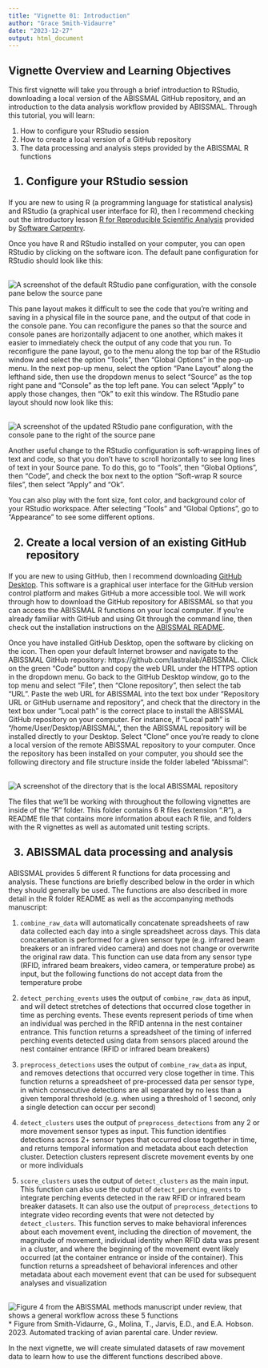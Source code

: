 ```yaml
---
title: "Vignette 01: Introduction"
author: "Grace Smith-Vidaurre"
date: "2023-12-27"
output: html_document
---
```


<h2>Vignette Overview and Learning Objectives</h2>

This first vignette will take you through a brief introduction to RStudio, downloading a local version of the ABISSMAL GitHub repository, and an introduction to the data analysis workflow provided by ABISSMAL. Through this tutorial, you will learn:

1. How to configure your RStudio session
2. How to create a local version of a GitHub repository
3. The data processing and analysis steps provided by the ABISSMAL R functions

<h2>1. Configure your RStudio session </h2>

If you are new to using R (a programming language for statistical analysis) and RStudio (a graphical user interface for R), then I recommend checking out the introductory lesson [R for Reproducible Scientific Analysis](https://swcarpentry.github.io/r-novice-gapminder/) provided by [Software Carpentry](https://software-carpentry.org/).

Once you have R and RStudio installed on your computer, you can open RStudio by clicking on the software icon. The default pane configuration for RStudio should look like this:

<br>
![A screenshot of the default RStudio pane configuration, with the console pane below the source pane](/home/gsvidaurre/Desktop/GitHub_repos/Abissmal/R/vignettes/images/RStudio_01.png)

This pane layout makes it difficult to see the code that you're writing and saving in a physical file in the source pane, and the output of that code in the console pane. You can reconfigure the panes so that the source and console panes are horizontally adjacent to one another, which makes it easier to immediately check the output of any code that you run. To reconfigure the pane layout, go to the menu along the top bar of the RStudio window and select the option "Tools", then "Global Options" in the pop-up menu. In the next pop-up menu, select the option "Pane Layout" along the lefthand side, then use the dropdown menus to select "Source" as the top right pane and "Console" as the top left pane. You can select "Apply" to apply those changes, then "Ok" to exit this window. The RStudio pane layout should now look like this:

<br>
![A screenshot of the updated RStudio pane configuration, with the console pane to the right of the source pane](/home/gsvidaurre/Desktop/GitHub_repos/Abissmal/R/vignettes/images/RStudio_02.png)

Another useful change to the RStudio configuration is soft-wrapping lines of text and code, so that you don't have to scroll horizontally to see long lines of text in your Source pane. To do this, go to "Tools", then "Global Options", then "Code", and check the box next to the option "Soft-wrap R source files", then select "Apply" and "Ok".

You can also play with the font size, font color, and background color of your RStudio workspace. After selecting "Tools" and "Global Options", go to "Appearance" to see some different options.

<h2>2. Create a local version of an existing GitHub repository</h2>

If you are new to using GitHub, then I recommend downloading [GitHub Desktop](https://desktop.github.com/). This software is a graphical user interface for the GitHub version control platform and makes GitHub a more accessible tool. We will work through how to download the GitHub repository for ABISSMAL so that you can access the ABISSMAL R functions on your local computer. If you're already familiar with GitHub and using Git through the command line, then check out the installation instructions on the [ABISSMAL README](https://github.com/lastralab/ABISSMAL).

Once you have installed GitHub Desktop, open the software by clicking on the icon. Then open your default Internet browser and navigate to the ABISSMAL GitHub repository: https://github.com/lastralab/ABISSMAL. Click on the green "Code" button and copy the web URL under the HTTPS option in the dropdown menu. Go back to the GitHub Desktop window, go to the top menu and select "File", then "Clone repository", then select the tab "URL". Paste the web URL for ABISSMAL into the text box under "Repository URL or GitHub username and repository", and check that the directory in the text box under "Local path" is the correct place to install the ABISSMAL GitHub repository on your computer. For instance, if "Local path" is "/home/User/Desktop/ABISSMAL", then the ABISSMAL repository will be installed directly to your Desktop. Select "Clone" once you're ready to clone a local version of the remote ABISSMAL repository to your computer. Once the repository has been installed on your computer, you should see the following directory and file structure inside the folder labeled "Abissmal":

<br>
![A screenshot of the directory that is the local ABISSMAL repository](/home/gsvidaurre/Desktop/GitHub_repos/Abissmal/R/vignettes/images/ABISSMAL_localrepo.png)

The files that we'll be working with throughout the following vignettes are inside of the "R" folder. This folder contains 6 R files (extension ".R"), a README file that contains more information about each R file, and folders with the R vignettes as well as automated unit testing scripts.

<h2>3. ABISSMAL data processing and analysis</h2>

ABISSMAL provides 5 different R functions for data processing and analysis. These functions are briefly described below in the order in which they should generally be used. The functions are also described in more detail in the R folder README as well as the accompanying methods manuscript:

1. `combine_raw_data` will automatically concatenate spreadsheets of raw data collected each day into a single spreadsheet across days. This data concatenation is performed for a given sensor type (e.g. infrared beam breakers or an infrared video camera) and does not change or overwrite the original raw data. This function can use data from any sensor type (RFID, infrared beam breakers, video camera, or temperature probe) as input, but the following functions do not accept data from the temperature probe

2. `detect_perching_events` uses the output of `combine_raw_data` as input, and will detect stretches of detections that occurred close together in time as perching events. These events represent periods of time when an individual was perched in the RFID antenna in the nest container entrance. This function returns a spreadsheet of the timing of inferred perching events detected using data from sensors placed around the nest container entrance (RFID or infrared beam breakers)

3. `preprocess_detections` uses the output of `combine_raw_data` as input, and removes detections that occurred very close together in time. This function returns a spreadsheet of pre-processed data per sensor type, in which consecutive detections are all separated by no less than a given temporal threshold (e.g. when using a threshold of 1 second, only a single detection can occur per second)

4. `detect_clusters` uses the output of `preprocess_detections` from any 2 or more movement sensor types as input. This function identifies detections across 2+ sensor types that occurred close together in time, and returns temporal information and metadata about each detection cluster. Detection clusters represent discrete movement events by one or more individuals

5. `score_clusters` uses the output of `detect_clusters` as the main input. This function can also use the output of `detect_perching_events` to integrate perching events detected in the raw RFID or infrared beam breaker datasets. It can also use the output of `preprocess_detections` to integrate video recording events that were not detected by `detect_clusters`. This function serves to make behavioral inferences about each movement event, including the direction of movement, the magnitude of movement, individual identity when RFID data was present in a cluster, and where the beginning of the movement event likely occurred (at the container entrance or inside of the container). This function returns a spreadsheet of behavioral inferences and other metadata about each movement event that can be used for subsequent analyses and visualization

<br>
![Figure 4 from the ABISSMAL methods manuscript under review, that shows a general workflow across these 5 functions](/home/gsvidaurre/Desktop/GitHub_repos/Abissmal/R/vignettes/images/Figure4_ComputationalAnalyses.png)
* Figure from Smith-Vidaurre, G., Molina, T., Jarvis, E.D., and E.A. Hobson. 2023. Automated tracking of avian parental care. Under review.

In the next vignette, we will create simulated datasets of raw movement data to learn how to use the different functions described above.


